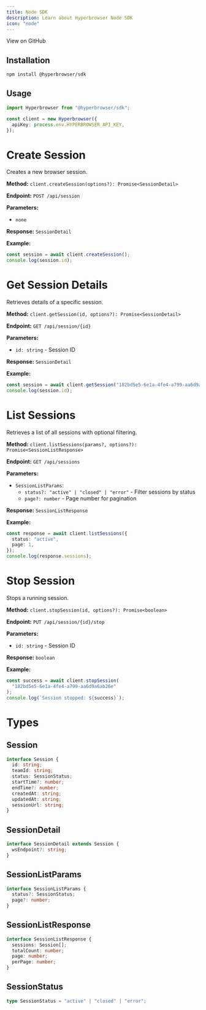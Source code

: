 ```yaml
---
title: Node SDK
description: Learn about Hyperbrowser Node SDK
icon: "node"
---
```


<CardGroup col={2}>
  <Card
    horizontal
    icon="github"
    href="https://github.com/hyperbrowserai/node-sdk"
  >
    View on GitHub
  </Card>
</CardGroup>

## Installation

```bash
npm install @hyperbrowser/sdk
```

## Usage

```typescript
import Hyperbrowser from "@hyperbrowser/sdk";

const client = new Hyperbrowser({
  apiKey: process.env.HYPERBROWSER_API_KEY,
});
```

# Create Session

Creates a new browser session.

**Method:**
`client.createSession(options?): Promise<SessionDetail>`

**Endpoint:**
`POST /api/session`

**Parameters:**

- `none`

**Response:**
`SessionDetail`

**Example:**

```typescript
const session = await client.createSession();
console.log(session.id);
```

# Get Session Details

Retrieves details of a specific session.

**Method:**
`client.getSession(id, options?): Promise<SessionDetail>`

**Endpoint:**
`GET /api/session/{id}`

**Parameters:**

- `id: string` - Session ID

**Response:**
`SessionDetail`

**Example:**

```typescript
const session = await client.getSession("182bd5e5-6e1a-4fe4-a799-aa6d9a6ab26e");
console.log(session.id);
```

# List Sessions

Retrieves a list of all sessions with optional filtering.

**Method:**
`client.listSessions(params?, options?): Promise<SessionListResponse>`

**Endpoint:**
`GET /api/sessions`

**Parameters:**

- `SessionListParams`:
  - `status?: "active" | "closed" | "error"` - Filter sessions by status
  - `page?: number` - Page number for pagination

**Response:**
`SessionListResponse`

**Example:**

```typescript
const response = await client.listSessions({
  status: "active",
  page: 1,
});
console.log(response.sessions);
```

# Stop Session

Stops a running session.

**Method:**
`client.stopSession(id, options?): Promise<boolean>`

**Endpoint:**
`PUT /api/session/{id}/stop`

**Parameters:**

- `id: string` - Session ID

**Response:**
`boolean`

**Example:**

```typescript
const success = await client.stopSession(
  "182bd5e5-6e1a-4fe4-a799-aa6d9a6ab26e"
);
console.log(`Session stopped: ${success}`);
```

# Types

## Session

```typescript
interface Session {
  id: string;
  teamId: string;
  status: SessionStatus;
  startTime?: number;
  endTime?: number;
  createdAt: string;
  updatedAt: string;
  sessionUrl: string;
}
```

## SessionDetail

```typescript
interface SessionDetail extends Session {
  wsEndpoint?: string;
}
```

## SessionListParams

```typescript
interface SessionListParams {
  status?: SessionStatus;
  page?: number;
}
```

## SessionListResponse

```typescript
interface SessionListResponse {
  sessions: Session[];
  totalCount: number;
  page: number;
  perPage: number;
}
```

## SessionStatus

```typescript
type SessionStatus = "active" | "closed" | "error";
```
